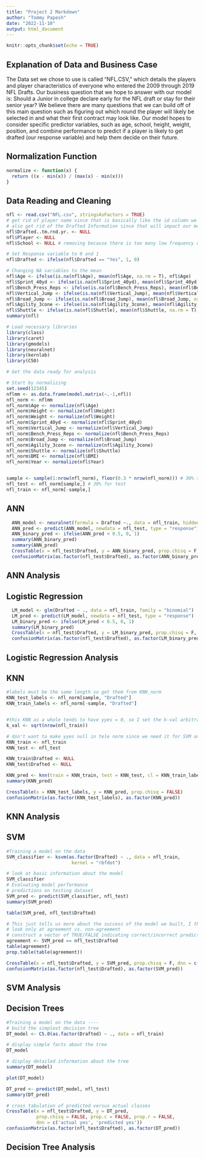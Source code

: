 ```yaml
---
title: "Project 2 Markdown"
author: "Tommy Papesh"
date: "2022-11-10"
output: html_document
---
```


```r
knitr::opts_chunk$set(echo = TRUE)
```
## Explanation of Data and Business Case
The Data set we chose to use is called “NFL.CSV,” which details the players and player
characteristics of everyone who entered the 2009 through 2019 NFL Drafts. Our business
question that we hope to answer with our model is: Should a Junior in college declare early for
the NFL draft or stay for their senior year? We believe there are many questions that we can
build off of this main question such as figuring out which round the player will likely be selected
in and what their first contract may look like. Our model hopes to consider specific predictor
variables, such as age, school, height, weight, position, and combine performance to predict if a
player is likely to get drafted (our response variable) and help them decide on their future.

## Normalization Function
```r
normalize <- function(x) {
  return ((x - min(x)) / (max(x) - min(x)))
}
```

## Data Reading and Cleaning
```r
nfl <- read.csv("NFL.csv", stringsAsFactors = TRUE)
# get rid of player name since that is basically like the id column we usually get rid of
# also get rid of the Drafted Information since that will impact our model and is a post-condition of the response variable
nfl$Drafted..tm.rnd.yr. <- NULL
nfl$Player <- NULL
nfl$School <- NULL # removing because there is too many low frequency unique values to run logistic regression

# Set Response variable to 0 and 1
nfl$Drafted <- ifelse(nfl$Drafted == "Yes", 1, 0)

# Changing NA variables to the mean
nfl$Age <- ifelse(is.na(nfl$Age), mean(nfl$Age, na.rm = T), nfl$Age)
nfl$Sprint_40yd <- ifelse(is.na(nfl$Sprint_40yd), mean(nfl$Sprint_40yd, na.rm = T), nfl$Sprint_40yd)
nfl$Bench_Press_Reps <- ifelse(is.na(nfl$Bench_Press_Reps), mean(nfl$Bench_Press_Reps, na.rm = T), nfl$Bench_Press_Reps)
nfl$Vertical_Jump <- ifelse(is.na(nfl$Vertical_Jump), mean(nfl$Vertical_Jump, na.rm = T), nfl$Vertical_Jump)
nfl$Broad_Jump <- ifelse(is.na(nfl$Broad_Jump), mean(nfl$Broad_Jump, na.rm = T), nfl$Broad_Jump)
nfl$Agility_3cone <- ifelse(is.na(nfl$Agility_3cone), mean(nfl$Agility_3cone, na.rm = T), nfl$Agility_3cone)
nfl$Shuttle <- ifelse(is.na(nfl$Shuttle), mean(nfl$Shuttle, na.rm = T), nfl$Shuttle)
summary(nfl)

# Load necessary libraries
library(class)
library(caret)
library(gmodels)
library(neuralnet)
library(kernlab)
library(C50)

# Get the data ready for analysis

# Start by normalizing 
set.seed(12345)
nflmm <- as.data.frame(model.matrix(~.-1,nfl))
nfl_norm <- nflmm
nfl_norm$Age <- normalize(nfl$Age)
nfl_norm$Height <- normalize(nfl$Height)
nfl_norm$Weight <- normalize(nfl$Weight)
nfl_norm$Sprint_40yd <- normalize(nfl$Sprint_40yd)
nfl_norm$Vertical_Jump <- normalize(nfl$Vertical_Jump)
nfl_norm$Bench_Press_Reps <- normalize(nfl$Bench_Press_Reps)
nfl_norm$Broad_Jump <- normalize(nfl$Broad_Jump)
nfl_norm$Agility_3cone <- normalize(nfl$Agility_3cone)
nfl_norm$Shuttle <- normalize(nfl$Shuttle)
nfl_norm$BMI <- normalize(nfl$BMI)
nfl_norm$Year <- normalize(nfl$Year)


sample <- sample(1:nrow(nfl_norm), floor(0.3 * nrow(nfl_norm))) # 30% size of cluster_norm to use for sample
nfl_test <- nfl_norm[sample,] # 30% for test
nfl_train <- nfl_norm[-sample,]
```
## ANN
```r
  ANN_model <- neuralnet(formula = Drafted ~., data = nfl_train, hidden = 1)
  ANN_pred <- predict(ANN_model, newdata = nfl_test, type = "response")
  ANN_binary_pred <- ifelse(ANN_pred < 0.5, 0, 1)
  summary(ANN_binary_pred)
  summary(ANN_pred)
  CrossTable(x = nfl_test$Drafted, y = ANN_binary_pred, prop.chisq = F, dnn = c('actual yes', 'predicted yes')) # may have to put binary pred here
  confusionMatrix(as.factor(nfl_test$Drafted), as.factor(ANN_binary_pred)) # may have to put binary pred here
```
## ANN Analysis

## Logistic Regression
```r
  LM_model <- glm(Drafted ~ ., data = nfl_train, family = "binomial")
  LM_pred <- predict(LM_model, newdata = nfl_test, type = "response")
  LM_binary_pred <- ifelse(LM_pred < 0.5, 0, 1)
  summary(LM_binary_pred)
  CrossTable(x = nfl_test$Drafted, y = LM_binary_pred, prop.chisq = F, dnn = c('actual yes', 'predicted yes'))
  confusionMatrix(as.factor(nfl_test$Drafted), as.factor(LM_binary_pred)) 
```
## Logistic Regression Analysis

## KNN
```r
#labels must be the same length so get them from KNN_norm
KNN_test_labels <- nfl_norm[sample, "Drafted"]
KNN_train_labels <- nfl_norm[-sample, "Drafted"]


#this KNN as a whole tends to have yyes = 0, so I set the k-val arbitrarily to a low number to be able to predict 1's
k_val <- sqrt(nrow(nfl_train))

# don't want to make yyes null in tele norm since we need it for SVM and decision trees
KNN_train <- nfl_train
KNN_test <- nfl_test

KNN_train$Drafted <- NULL
KNN_test$Drafted <- NULL

KNN_pred <- knn(train = KNN_train, test = KNN_test, cl = KNN_train_labels, k = k_val)
summary(KNN_pred)

CrossTable(x = KNN_test_labels, y = KNN_pred, prop.chisq = FALSE)
confusionMatrix(as.factor(KNN_test_labels), as.factor(KNN_pred))

```
## KNN Analysis

## SVM
```r
#Training a model on the data
SVM_classifier <- ksvm(as.factor(Drafted) ~ ., data = nfl_train,
                        kernel = "rbfdot")

# look at basic information about the model
SVM_classifier
# Evaluating model performance 
# predictions on testing dataset
SVM_pred <- predict(SVM_classifier, nfl_test)
summary(SVM_pred)

table(SVM_pred, nfl_test$Drafted)

# This just tells us more about the success of the model we built, I think
# look only at agreement vs. non-agreement
# construct a vector of TRUE/FALSE indicating correct/incorrect predictions
agreement <- SVM_pred == nfl_test$Drafted
table(agreement)
prop.table(table(agreement))

CrossTable(x = nfl_test$Drafted, y = SVM_pred, prop.chisq = F, dnn = c('actual yes', 'predicted yes'))
confusionMatrix(as.factor(nfl_test$Drafted), as.factor(SVM_pred))
```
## SVM Analysis

## Decision Trees
```r
#Training a model on the data ----
# build the simplest decision tree
DT_model <- C5.0(as.factor(Drafted) ~ ., data = nfl_train)

# display simple facts about the tree
DT_model

# display detailed information about the tree
summary(DT_model)

plot(DT_model)

DT_pred <- predict(DT_model, nfl_test)
summary(DT_pred)

# cross tabulation of predicted versus actual classes
CrossTable(x = nfl_test$Drafted, y = DT_pred,
           prop.chisq = FALSE, prop.c = FALSE, prop.r = FALSE,
           dnn = c('actual yes', 'predicted yes'))
confusionMatrix(as.factor(nfl_test$Drafted), as.factor(DT_pred))
```
## Decision Tree Analysis
